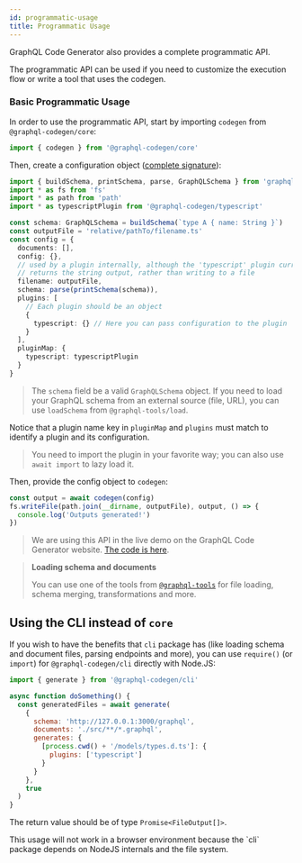 ```yaml
---
id: programmatic-usage
title: Programmatic Usage
---
```


GraphQL Code Generator also provides a complete programmatic API.

The programmatic API can be used if you need to customize the execution flow or write a tool that uses the codegen.

### Basic Programmatic Usage

In order to use the programmatic API, start by importing `codegen` from `@graphql-codegen/core`:

```ts
import { codegen } from '@graphql-codegen/core'
```

Then, create a configuration object ([complete signature](https://github.com/dotansimha/graphql-code-generator/blob/master/packages/graphql-codegen-core/src/codegen.ts#L7-L16)):

```ts
import { buildSchema, printSchema, parse, GraphQLSchema } from 'graphql'
import * as fs from 'fs'
import * as path from 'path'
import * as typescriptPlugin from '@graphql-codegen/typescript'

const schema: GraphQLSchema = buildSchema(`type A { name: String }`)
const outputFile = 'relative/pathTo/filename.ts'
const config = {
  documents: [],
  config: {},
  // used by a plugin internally, although the 'typescript' plugin currently
  // returns the string output, rather than writing to a file
  filename: outputFile,
  schema: parse(printSchema(schema)),
  plugins: [
    // Each plugin should be an object
    {
      typescript: {} // Here you can pass configuration to the plugin
    }
  ],
  pluginMap: {
    typescript: typescriptPlugin
  }
}
```

> The `schema` field be a valid `GraphQLSchema` object. If you need to load your GraphQL schema from an external source (file, URL), you can use `loadSchema` from `@graphql-tools/load`.

Notice that a plugin name key in `pluginMap` and `plugins` must match to identify a plugin and its configuration.

> You need to import the plugin in your favorite way; you can also use `await import` to lazy load it.

Then, provide the config object to `codegen`:

```ts
const output = await codegen(config)
fs.writeFile(path.join(__dirname, outputFile), output, () => {
  console.log('Outputs generated!')
})
```

> We are using this API in the live demo on the GraphQL Code Generator website. [The code is here](https://github.com/dotansimha/graphql-code-generator/blob/master/website/src/components/live-demo/generate.js).

> **Loading schema and documents**
>
> You can use one of the tools from [`@graphql-tools`](https://github.com/ardatan/graphql-tools) for file loading, schema merging, transformations and more.

## Using the CLI instead of `core`

If you wish to have the benefits that `cli` package has (like loading schema and document files, parsing endpoints and more), you can use `require()` (or `import`) for `@graphql-codegen/cli` directly with Node.JS:

```js
import { generate } from '@graphql-codegen/cli'

async function doSomething() {
  const generatedFiles = await generate(
    {
      schema: 'http://127.0.0.1:3000/graphql',
      documents: './src/**/*.graphql',
      generates: {
        [process.cwd() + '/models/types.d.ts']: {
          plugins: ['typescript']
        }
      }
    },
    true
  )
}
```

The return value should be of type `Promise<FileOutput[]>`.

<MDXWarning title="Browser">
  This usage will not work in a browser environment because the `cli` package depends on NodeJS internals and the file
  system.
</MDXWarning>

